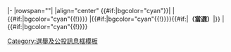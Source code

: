 <includeonly>|-
|rowspan="{{{數目|}}}"|{{{界別|}}}
|align="center" {{#if:{{{當選|}}}|bgcolor="cyan"}}|{{{編號|1}}}
|{{#if:{{{當選|}}}|bgcolor="cyan"{{!}}}}{{{政黨|}}}
|{{#if:{{{當選|}}}|bgcolor="cyan"{{!}}}}{{#if:{{{當選|}}}|'''{{{候選人|}}}（當選）'''|{{{候選人|}}}}}
|{{#if:{{{當選|}}}|bgcolor="cyan"{{!}}}}{{{票數|}}}</includeonly><noinclude>
{{documentation}}
[[Category:選舉及公投訊息框模板]]
</noinclude>